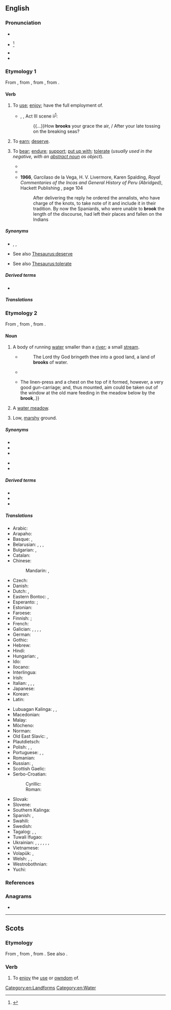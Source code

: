 {{also|Brook}}
==English==
{{wikipedia|dab=brook}}

===Pronunciation===
* {{IPA|en|/bɹʊk/}}
* {{a|obsolete}} {{IPA|en|/bɹuːk/}}<ref>{{R:Critical Pronouncing Dictionary|Brook|144|2|ppage=1}}</ref>
* {{audio|en|en-us-brook.ogg|Audio (US)}}
* {{rhymes|en|ʊk}}

===Etymology 1===
{{PIE root|en|bʰruHg}}
From {{inh|en|enm|brouken|t=to use, enjoy}}, from {{inh|en|ang|brūcan|t=to enjoy, brook, use, possess, partake of, spend}}, from {{inh|en|gem-pro|*brūkaną|t=to enjoy, use}}, from {{der|en|ine-pro|*bʰruHg-|t=to enjoy}}.

====Verb====
{{en-verb}}

# {{lb|en|transitive|obsolete}} To [[use]]; [[enjoy]]; have the full employment of.
#* {{circa|1595}} {{w|William Shakespeare}}, ''{{w|Richard II (play)|Richard II}}'', Act III scene ii<sup>[http://shakespeare.mit.edu/richardii/index.html]</sup>:
#*: {{...}}How '''brooks''' your grace the air, / After your late tossing on the breaking seas?
# {{lb|en|transitive|obsolete}} To [[earn]]; [[deserve]].
# {{lb|en|transitive}} To [[bear]]; [[endure]]; [[support]]; [[put up with]]; [[tolerate]] (''usually used in the negative, with an [[abstract noun]] as object'').
#: {{ux|en|I will not '''brook''' any disobedience. &emsp; I will '''brook''' no refusal. &emsp; I will '''brook''' no impertinence.}}
#* {{quote-web|en|author=Alex McLevy|title=The final Game Of Thrones brings a pensive but simple meditation about stories (newbies)
|url=https://tv.avclub.com/the-final-game-of-thrones-brings-a-pensive-and-dark-med-1834878199|work={{w|The A.V. Club}}|date=19 May 2019|passage=The faith in destiny and moral certainty claimed by would-be liberators '''brooks''' no resistance, and to register objections to their devotion is to be seen as the enemy of rightness.}}
#* {{quote-book|en|year=1922|author={{w|Ben Travers}}
|chapter=6|title=[http://openlibrary.org/works/OL1521052W A Cuckoo in the Nest]
|passage=But Sophia's mother was not the woman to '''brook''' defiance. After a few moments' vain remonstrance her husband complied. His manner and appearance were suggestive of a satiated sea-lion.}}
#* '''1966''', Garcilaso de la Vega, H. V. Livermore, Karen Spalding, ''Royal Commentaries of the Incas and General History of Peru (Abridged)'', Hackett Publishing {{ISBN|9781603849289}}, page 104
#*: After delivering the reply he ordered the annalists, who have charge of the knots, to take note of it and include it in their tradition. By now the Spaniards, who were unable to '''brook''' the length of the discourse, had left their places and fallen on the Indians

=====Synonyms=====
* {{sense|use}} {{l|en|apply}}, {{l|en|employ}}, {{l|en|utilize}}
* {{sense|earn}} See also [[Thesaurus:deserve]]
* {{sense|tolerate}} See also [[Thesaurus:tolerate]]

=====Derived terms=====
* {{l|en|abrook}}

=====Translations=====
{{trans-see|tolerate}}

===Etymology 2===
From {{inh|en|enm|brook}}, from {{inh|en|ang|brōc|t=brook; stream; torrent}}, from {{inh|en|gem-pro|*brōkaz|t=stream}}.

====Noun====
{{en-noun}}

# A body of running [[water]] smaller than a [[river]]; a small [[stream]].
#* {{RQ:KJV|Deuteronomy|8|7}}
#*: The Lord thy God bringeth thee into a good land, a land of '''brooks''' of water.
#* {{RQ:Shakespeare Merchant of Venice|act=V|scene=i|passage=empties itself, as doth an inland '''brook''' / into the main of waters}}
#* {{RQ:Jefferies Amateur Poacher|chapter=1|passage=But then I had the [massive] flintlock by me for protection. ¶{{...}}The linen-press and a chest on the top of it formed, however, a very good gun-carriage; and, thus mounted, aim could be taken out of the window at the old mare feeding in the meadow below by the '''brook''',{{nb...}}.}}
# {{lb|en|Sussex|Kent}} A [[water meadow]].
# {{lb|en|Sussex|Kent|in the plural}} Low, [[marshy]] ground.

=====Synonyms=====
{{top2}}
* {{l|en|beck}}
* {{l|en|burn}}
* {{l|en|coulee}}
{{mid}}
* {{l|en|creek}}
* {{l|en|stream}}
{{bottom}}

=====Derived terms=====
* {{l|en|Holcombe Brook}}
* {{l|en|Rea Brook}}
* {{l|en|Stamford Brook}}

=====Translations=====
{{trans-top|a small stream}}
* Arabic: {{t+|ar|غَدِير|m}}
* Arapaho: {{t|arp|kohˀowuˀ}}
* Basque: {{t|eu|erreka}}, {{t|eu|latsa}}
* Belarusian: {{t|be|руча́й|m}}, {{t|be|ручаі́на|f}}, {{t|be|раўчу́к|m}}, {{t|be|пато́к|m}}
* Bulgarian: {{t+|bg|пото́к|m}}, {{t+|bg|ру́чей|m}}
* Catalan: {{t+|ca|rierol|m}}
* Chinese:
*: Mandarin: {{t+|cmn|小河|tr=xiǎohé}}, {{t+|cmn|溪流|tr=xīliú}}
* Czech: {{t+|cs|potok|m}}
* Danish: {{t+|da|bæk|c}}
* Dutch: {{t+|nl|beek|f}}, {{t+|nl|broek}}
* Eastern Bontoc: {{t|ebk|kinnaw}}, {{t|ebk|arog-og}}
* Esperanto: {{t|eo|rivereto}}; {{t+|eo|rojo}} {{qualifier|poetic}}
* Estonian: {{t|et|oja}}
* Faroese: {{t|fo|løkur|m}}
* Finnish: {{t+|fi|puro}}; {{t+|fi|oja}}
* French: {{t+|fr|ruisselet|m}}
* Galician: {{t|gl|regacho|m}}, {{t|gl|regato|m}}, {{t+|gl|regueiro|m}}, {{t+|gl|rego|m}}, {{t|gl|corgo|m}}
* German: {{t+|de|Bach|m}}
* Gothic: {{t|got|𐍂𐌹𐌽𐌽𐍉|f}}
* Hebrew: {{t+|he|פֶּלֶג|m|tr=péleg}}
* Hindi: {{t+|hi|कुल्या|f}}
* Hungarian: {{t+|hu|patak}}, {{t+|hu|csermely}}
* Ido: {{t+|io|rivereto}}
* Ilocano: {{t|ilo|waig}}
* Interlingua: {{t|ia|rivo}}
* Irish: {{t+|ga|sruthán|m}}
* Italian: {{t+|it|ruscello|m}}, {{t+|it|rio|m}}, {{t|it|corso d'acqua}}, {{t|it|rivo|m}}
* Japanese: {{t+|ja|小川|tr=ogawa}}
* Korean: {{t+|ko|시내}}
* Latin: {{t|la|rīvulus|m}}
{{trans-mid}}
* Lubuagan Kalinga: {{t|knb|wain}}, {{t|knb|ewagit}}, {{t|knb|suɏong}}
* Macedonian: {{t|mk|поток|m}}
* Malay: {{t|ms|anak sungai kecil}}
* Mòcheno: {{t|mhn|pòch|f}}
* Norman: {{t|nrf|dou|m}} {{qualifier|Jersey}}
* Old East Slavic: {{t|orv|ручии|m}}, {{t|orv|ручаи|m}}
* Plautdietsch: {{t+|pdt|Bach|n}}
* Polish: {{t+|pl|strumyk|m}}, {{t+|pl|potok|m}}, {{t+|pl|ruczaj|m}} {{qualifier|dated or literary}}
* Portuguese: {{t+|pt|riacho|m}}, {{t+|pt|corgo|m}}, {{t+|pt|córrego|m}}
* Romanian: {{t+|ro|pârâu|n}}
* Russian: {{t+|ru|руче́й|m}}, {{t+|ru|речу́шка|f}}
* Scottish Gaelic: {{t|gd|allt|m}}
* Serbo-Croatian:
*: Cyrillic: {{t|sh|по̀ток|m}}
*: Roman: {{t+|sh|pòtok|m}}
* Slovak: {{t|sk|potok|m}}
* Slovene: {{t+|sl|pótok|m}}
* Southern Kalinga: {{t|ksc|wail}}
* Spanish: {{t+|es|arroyo|m}}, {{t|es|arroyuelo|m}}
* Swahili: {{t|sw|kijito}}
* Swedish: {{t+|sv|bäck|c}}
* Tagalog: {{t|tl|saimsim}}, {{t|tl|sapa}}, {{t|tl|batis}}
* Tuwali Ifugao: {{t|ifk|wa-el}}
* Ukrainian: {{t+|uk|струмо́к|m}}, {{t+|uk|поті́к|m}}, {{t|uk|течія́|f}}, {{t+|uk|руча́й|m}}, {{t+|uk|стру́мінь|m}}, {{t|uk|пото́чина|f}}, {{t+|uk|бурча́к|m}}
* Vietnamese: {{t+|vi|lạch}}
* Volapük: {{t+|vo|bluk}}, {{qualifier|diminutive}} {{t+|vo|blukil}}
* Welsh: {{t+|cy|nant|f}}, {{t|cy|ffrwd|f}}, {{t|cy|afonig|f}}
* Westrobothnian: {{t|gmq-bot|tärg|f}}
* Yuchi: {{t|yuc|sʼakʼo}}
{{trans-bottom}}

===References===
<references/>

===Anagrams===
* {{anagrams|en|a=bkoor|Borko|Borok|bokor|obrok}}

[[Category:en:Landforms]]
[[Category:en:Water]]

----

==Scots==

===Etymology===
From {{der|sco|enm|broken|bro(o)ken|to use, enjoy, digest}}, from {{der|sco|ang|brūcan||to use, enjoy}}, from {{inh|en|gem-pro|*brūkaną}}. See also {{l|sco|brouk}}.

===Verb===
{{head|sco|verb|head=tae brook}}

# To [[enjoy]] the [[use]] or [[owndom]] of.